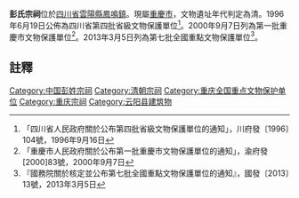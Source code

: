 {{msg:四川省文物保護單位
|名稱 = 彭氏宗祠
|編號 = 27
|圖片 = 
|級別 = S4
|分類 = 
|時代 = [[清代|清代]]
|地点 = [[四川省|四川省]][[雲陽縣|雲陽縣]][[鳳鳴鎮|鳳鳴鎮]]
|坐標 =
|登錄 = 1996年6月19日
}}
{{msg:重慶市文物保護單位
|名稱 = 彭氏宗祠
|編號 = 62
|圖片 = 
|級別 = 5
|分類 = 
|時代 = 清代
|地点 = [[雲陽縣|雲陽縣]][[里市鄉|里市鄉]]黎明村
|坐標 = 
|登錄 = 2000年9月7日
}}
{{msg:重慶市文物保護單位
|名稱 = 彭氏宗祠
|編號 = 1296
|圖片 = 
|級別 = 107
|分類 = 
|時代 = 清
|地点 = [[重慶市|重慶市]][[雲陽縣|雲陽縣]]
|坐標 =
|登錄 = 2013年3月5日
}}
'''彭氏宗祠'''位於[[四川省|四川省]][[雲陽縣|雲陽縣]][[鳳鳴鎮|鳳鳴鎮]]。現屬[[重慶市|重慶市]]，文物遺址年代判定為清。1996年6月19日公佈為四川省第四批省級文物保護單位<ref>「四川省人民政府關於公布第四批省級文物保護單位的通知」，川府發〔1996〕104號，1996年9月16日</ref>。2000年9月7日列為第一批重慶市文物保護單位<ref>「重慶市人民政府關於公布第一批重慶市文物保護單位的通知」，渝府發[2000]83號，2000年9月7日</ref>。2013年3月5日列為第七批全國重點文物保護單位<ref>『國務院關於核定並公布第七批全國重點文物保護單位的通知』，國發〔2013〕13號，2013年3月5日</ref>。

==註釋==
{{reflist}}

{{重庆全国重点文物保护单位}}
[[Category:中国彭姓宗祠|Category:中国彭姓宗祠]]
[[Category:清朝宗祠|Category:清朝宗祠]]
[[Category:重庆全国重点文物保护单位|Category:重庆全国重点文物保护单位]]
[[Category:重庆宗祠|Category:重庆宗祠]]
[[Category:云阳县建筑物|Category:云阳县建筑物]]